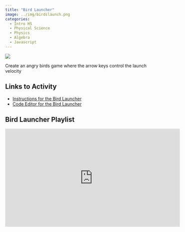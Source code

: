 ```yaml
---
title: "Bird Launcher"
image: ../img/birdslaunch.png
categories:
  - Intro HS
  - Physical Science
  - Physics
  - Algebra
  - Javascript
---
```


![](../img/birdslaunch.png)

Create an angry birds game where the arrow keys control the launch velocity

## Links to Activity
* [Instructions for the Bird Launcher](https://www.asc.ohio-state.edu/orban.14/stemcoding/milestones/birdlauncher/birdlauncher.html)
* [Code Editor for the Bird Launcher](https://editor.p5js.org/ChrisOrban/sketches/RJa82iYV7)

## Bird Launcher Playlist
<iframe width="560" height="315" src="https://www.youtube.com/embed/videoseries?si=k6gU7s_jlwTrM8vb&amp;list=PLISRe8GegO8TLm45xuYLIwzFHdZcFGjV4" title="YouTube video player" frameborder="0" allow="accelerometer; autoplay; clipboard-write; encrypted-media; gyroscope; picture-in-picture; web-share" referrerpolicy="strict-origin-when-cross-origin" allowfullscreen></iframe>